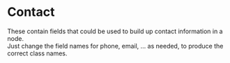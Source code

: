 
# Contact

These contain fields that could be used to build up contact information in a node.<br />
Just change the field names for phone, email, … as needed, to produce the correct class names.
